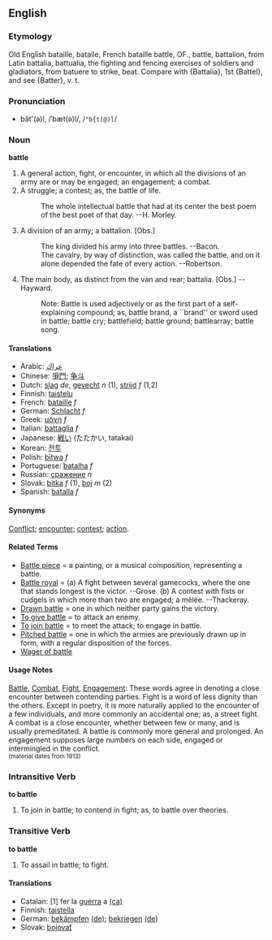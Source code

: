 ==English==
===Etymology===
Old English bataille, bataile, French bataille battle, OF., battle, battalion, from Latin battalia, battualia, the  fighting and fencing exercises of soldiers and gladiators, from batuere to strike, beat. Compare with {Battalia}, 1st {Battel}, and see {Batter}, v. t. 

===Pronunciation===
*băt'(ə)l, /ˈbæt(ə)l/, /<tt>"b{t(@)l</tt>/

===Noun===
'''battle'''
# A general action, fight, or encounter, in which all the  divisions of an army are or may be engaged; an engagement; a combat.
# A struggle; a contest; as, the battle of life.
#:    The whole intellectual battle that had at its center the best poem of the best poet of that day. --H. Morley.
# A division of an army; a battalion. [Obs.]
#:    The king divided his army into three battles. --Bacon.
#:    The cavalry, by way of distinction, was called the battle, and on it alone depended the fate of every action. --Robertson.
# The main body, as distinct from the van and rear; battalia. [Obs.] --Hayward.
#:    Note: Battle is used adjectively or as the first part of a self-explaining compound; as, battle brand, a ``brand'' or sword used in battle; battle cry; battlefield; battle ground; battlearray; battle song.

====Translations====
*Arabic: [[عراك]]
*Chinese: [[爭鬥]]; [[争斗]]<!-- trad and simp based on different characters? -->
*Dutch: [[slag]] ''de'', [[gevecht]] ''n'' (1), [[strijd]] ''f'' (1,2)
*Finnish: [[taistelu]]
*French: [[bataille]] ''f''
*German: [[Schlacht]] ''f''
*Greek: [[μάχη]] ''f''
*Italian: [[battaglia]] ''f''
*Japanese: [[戦い]] (たたかい, tatakai)
*Korean: [[전투]]
*Polish: [[bitwa]] ''f''
*Portuguese: [[batalha]] ''f''
*Russian: [[сражение]] ''n''
*Slovak: [[bitka]] ''f'' (1), [[boj]] ''m'' (2)
*Spanish: [[batalla]] ''f''

====Synonyms====
[[Conflict]]; [[encounter]]; [[contest]]; [[action]].

====Related Terms====
*[[Battle piece]] = a painting, or a musical composition, representing a battle.
*[[Battle royal]] = (a) A fight between several gamecocks, where the one that stands longest is the victor. --Grose. (b) A contest with fists or cudgels in which more than two are engaged; a mêlée. --Thackeray.
*[[Drawn battle]] = one in which neither party gains the victory.
*[[To give battle]] = to attack an enemy.
*[[To join battle]] = to meet the attack; to engage in battle.
*[[Pitched battle]] = one in which the armies are previously drawn up in form, with a regular disposition of the forces.
*[[Wager of battle]]

====Usage Notes====
[[Battle]], [[Combat]], [[Fight]], [[Engagement]]: These words agree in denoting a close encounter between contending parties. Fight is a word of less dignity than the others. Except in poetry, it is more naturally applied to the encounter of a few individuals, and more commonly an accidental one; as, a street fight. A combat is a close encounter, whether between few or many, and is usually premeditated. A battle is commonly more general and prolonged. An engagement supposes large numbers on each side, engaged or intermingled in the conflict.<BR><small>(material dates from 1913)</small>
<!-- material copied from Webster's Revised Unabridged Dictionary (1913) -->


===Intransitive Verb===
'''to battle'''
#To join in battle; to contend in fight; as, to battle over  theories.

===Transitive Verb===
'''to battle'''
#To assail in battle; to fight.

====Translations====
*Catalan: [1] fer la [[guerra]] a [[ca:guerra|(ca)]]
*Finnish: [[taistella]]
*German: [[bekämpfen]] [[:de:bekämpfen|(de)]]; [[bekriegen]] [[:de:bekriegen|(de)]]
*Slovak: [[bojovať]]